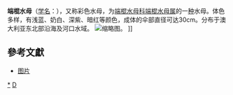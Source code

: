 {{Speciesbox
| taxon = Catostylus mosaicus
| authority = Quoy & Gaimard, 1824
| image = Blue Blubber Jellyfish IMGP2102.JPG
| image_caption = 位于澳大利亚菲利浦港湾（Port Phillip Bay）的端棍水母。
}}
'''端棍水母'''（[[学名|学名]]：{{lang|la|''Catostylus mosaicus''}}），又称彩色水母，为[[端棍水母科|端棍水母科]][[端棍水母属|端棍水母属]]的一[[种|种]]水母。体色多样，有浅蓝、奶白、深紫、暗红等颜色，成体的伞部直径可达30cm。分布于澳大利亚东北部沿海及河口水域。
[[File:Blubber_Jellyfish_3.jpg|缩略图]]。 ]]
==參考文獻==
{{reflist}}
* [http://www.qdaqua.com/neditor/uploadfile/img/20110510122943057.jpg 图片]

{{taxonbar}}

[[Category:_端棍水母科|*]]
[[Category:1824年描述的动物|D]]